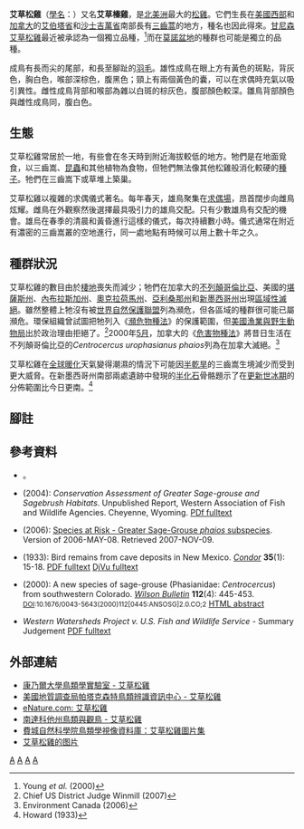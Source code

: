 {{Speciesbox
| taxon = Centrocercus urophasianus
| image = Sage Grouse in Grand Teton NP-NPS.jpg
| image_caption = 鳴叫中的雄鳥，[[大蒂頓國家公園|大蒂頓國家公園]]
| status = NT
| status_system = iucn3.1
| binomial_authority = ([[夏爾·呂西安·波拿巴|Bonaparte]], 1827)
| subdivision_ranks = [[亞種|亞種]]
| subdivision = 
* ''Centrocercus urophasianus phaios''
* ''Centrocercus urophasianus urophasianus''
| range_map= Map sagegrouse range2000.JPG
| range_map_width= 240px
}}

'''艾草松雞'''（[[學名|學名]]：''{{lang|la|Centrocercus urophasianus}}''）又名'''艾草榛雞'''，是[[北美洲|北美洲]]最大的[[松雞|松雞]]。它們生長在[[美國|美國]][[美國西部|西部]]和[[加拿大|加拿大]]的[[艾伯塔省|艾伯塔省]]和[[沙士吉萬省|沙士吉萬省]]南部長有[[三齒蒿|三齒蒿]]的地方，種名也因此得來。[[甘尼森艾草松雞|甘尼森艾草松雞]]最近被承認為一個獨立品種，<ref>Young ''et al.'' (2000)</ref>而在[[莫諾湖|莫諾盆地]]的種群也可能是獨立的品種。

成鳥有長而尖的尾部，和長至腳趾的[[羽毛|羽毛]]。雄性成鳥在眼上方有黃色的斑點，背灰色，胸白色，喉部深棕色，腹黑色；頸上有兩個黃色的囊，可以在求偶時充氣以吸引異性。雌性成鳥背部和喉部為雜以白斑的棕灰色，腹部顏色較深。雛鳥背部顏色與雌性成鳥同，腹白色。

==生態==
艾草松雞常居於一地，有些會在冬天時到附近海拔較低的地方。牠們是在地面覓食，以三齒嵩、[[昆蟲|昆蟲]]和其他植物為食物，但牠們無法像其他松雞般消化較硬的[[種子|種子]]。牠們在三齒嵩下或草堆上築巢。

艾草松雞以複雜的求偶儀式著名。每年春天，雄鳥聚集在[[求偶場|求偶場]]，昂首闊步向雌鳥炫耀。雌鳥在外觀察然後選擇最具吸引力的雄鳥交配。只有少數雄鳥有交配的機會。雄烏在春季的清晨和黃昏進行這樣的儀式，每次持續數小時。儀式通常在附近有濃密的三齒嵩叢的空地進行，同一處地點有時候可以用上數十年之久。

==種群狀況==
艾草松雞的數目由於[[生境|棲地]]喪失而減少；牠們在加拿大的[[不列顛哥倫比亞|不列顛哥倫比亞]]、美國的[[堪薩斯州|堪薩斯州]]、[[內布拉斯加州|內布拉斯加州]]、[[奧克拉荷馬州|奧克拉荷馬州]]、[[亞利桑那州|亞利桑那州]]和[[新墨西哥州|新墨西哥州]]出現[[區域性滅絕|區域性滅絕]]。雖然整體上牠沒有被[[世界自然保護聯盟|世界自然保護聯盟]]列為瀕危，但各區域的種群很可能已屬瀕危。環保組織曾試圖把牠列入《[[瀕危物種法|瀕危物種法]]》的保護範圍，但[[美國漁業與野生動物局|美國漁業與野生動物局]]出於政治理由拒絕了。<ref>Chief US District Judge Winmill (2007)</ref>2000年[[2000年5月|5月]]，加拿大的《[[危害物種法|危害物種法]]》將昔日生活在不列顛哥倫比亞的''Centrocercus urophasianus phaios''列為在加拿大滅絕。<ref>Environment Canada (2006)</ref>

艾草松雞在[[全球暖化|全球暖化]]天氣變得潮濕的情況下可能因[[半乾旱|半乾旱]]的三齒嵩生境減少而受到更大威脅。在新墨西哥州南部兩處遺跡中發現的[[半化石|半化石]]骨骼題示了在[[更新世冰期|更新世冰期]]的分佈範圍比今日更南。<ref>Howard (1933)</ref>

==腳註==
{{Reflist}}

==參考資料==<!-- Auk117:847 -->
* {{IUCN2007|assessors={{aut|BirdLife International}}|year=2004|id=47089|title=Centrocercus urophasianus|downloaded=2007年11月9日}}。
* {{aut|Connelly, John W.; Knick, Steven T.; Schroeder, Michael A. & Stiver, San J.}} (2004): ''Conservation Assessment of Greater Sage-grouse and Sagebrush Habitats''. Unpublished Report, Western Association of Fish and Wildlife Agencies. Cheyenne, Wyoming. [http://www.ndow.org/wild/conservation/sg/resources/greate_sg_cons_assessment.pdf PDf fulltext]
* {{aut|[[Environment_Canada|Environment Canada]]}} (2006): [https://web.archive.org/web/20041127053309/http://www.speciesatrisk.gc.ca/search/speciesDetails_e.cfm?SpeciesID=291 Species at Risk - Greater Sage-Grouse ''phaios'' subspecies]. Version of 2006-MAY-08. Retrieved 2007-NOV-09.
* {{aut|Howard, Hildegarde}} (1933): Bird remains from cave deposits in New Mexico. ''[[Condor_(journal)|Condor]]'' '''35'''(1): 15-18. [https://web.archive.org/web/20110606141737/http://elibrary.unm.edu/sora/Condor/files/issues/v035n01/p0015-p0018.pdf PDF fulltext] [https://web.archive.org/web/20110606141802/http://elibrary.unm.edu/sora/Condor/files/DJVU/v035n01/P0015-P0018.djvu DjVu fulltext]
* {{aut|Young, Jessica R.; Braun, Clait E.; Oyler-McCance, Sara J.; Hupp Jerry W. & Quinn, Tom W.}} (2000): A new species of sage-grouse (Phasianidae: ''Centrocercus'') from southwestern Colorado. ''[[Wilson_Bulletin|Wilson Bulletin]]'' '''112'''(4): 445-453. <small>[[Digital_Object_Identifier|DOI]]:10.1676/0043-5643(2000)112[0445:ANSOSG]2.0.CO;2</small> [http://www.bioone.org/perlserv/?request=get-abstract&doi=10.1676%2F0043-5643(2000)112%5B0445%3AANSOSG%5D2.0.CO%3B2 HTML abstract]
*''Western Watersheds Project v. U.S. Fish and Wildlife Service'' - Summary Judgement [http://www.westernwatersheds.org/legal/07/sagegrouse/greater_sage-grouse_sj_decision.pdf PDF fulltext]

==外部連結==
* [http://www.birds.cornell.edu/AllAboutBirds/BirdGuide/Greater_Sage-Grouse.html 康乃爾大學鳥類學實驗室 - 艾草松雞]
* [http://www.mbr-pwrc.usgs.gov/id/framlst/i3090id.html 美國地質調查局帕塔克森特鳥類辨識資訊中心 - 艾草松雞]
* [https://web.archive.org/web/20070929083611/http://enature.com/fieldguides/detail.asp?allSpecies=y&searchText=greater%20sage%20grouse&curGroupID=1&lgfromWhere=&curPageNum=1 eNature.com: 艾草松雞]
* [http://sdakotabirds.com/species/greater_sage_grouse_info.htm 南達科他州鳥類與觀鳥 - 艾草松雞]
* [http://vireo.acnatsci.org/search.html?Form=Search&SEARCHBY=Common&KEYWORDS=Sage-grouse&showwhat=images&AGE=All&SEX=All&ACT=All&Search=Search&VIEW=All&ORIENTATION=All&RESULTS=24 費城自然科學院鳥類學視像資料庫：艾草松雞圖片集]
* [https://fineartamerica.com/featured/1-greater-sage-grouse-james-zipp.html 艾草松雞的图片]

{{taxonbar}}
[[Category:美國鳥類|A]]
[[Category:加拿大鳥類|A]]
[[Category:松雞科|A]]
[[Category:艾草松鸡属|A]]